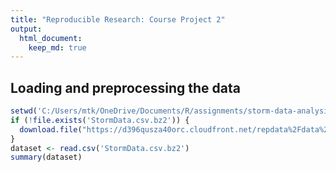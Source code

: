 ```yaml
---
title: "Reproducible Research: Course Project 2"
output: 
  html_document:
    keep_md: true
---
```


## Loading and preprocessing the data
```r
setwd('C:/Users/mtk/OneDrive/Documents/R/assignments/storm-data-analysis');
if (!file.exists('StormData.csv.bz2')) {
  download.file("https://d396qusza40orc.cloudfront.net/repdata%2Fdata%2FStormData.csv.bz2", 'StormData.csv.bz2')
}
dataset <- read.csv('StormData.csv.bz2')
summary(dataset)
```
